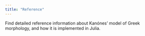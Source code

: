 ```yaml
---
title: "Reference"
---
```



Find detailed reference information about Kanónes' model of Greek morphology, and how it is implemented in Julia.